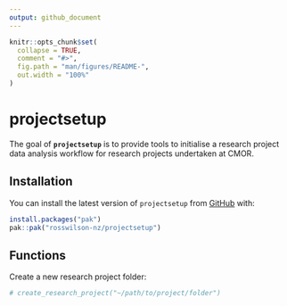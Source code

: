 ```yaml
---
output: github_document
---
```


<!-- README.md is generated from README.Rmd. Please edit that file -->

```r
knitr::opts_chunk$set(
  collapse = TRUE,
  comment = "#>",
  fig.path = "man/figures/README-",
  out.width = "100%"
)
```

# projectsetup

<!-- badges: start -->
<!-- badges: end -->

The goal of **`projectsetup `** is to provide tools to initialise a research project data analysis workflow for research projects undertaken at CMOR.

## Installation

You can install the latest version of `projectsetup` from [GitHub](https://github.com) with:

``` r
install.packages("pak")
pak::pak("rosswilson-nz/projectsetup")
```

## Functions

Create a new research project folder:

```r
# create_research_project("~/path/to/project/folder")
```
